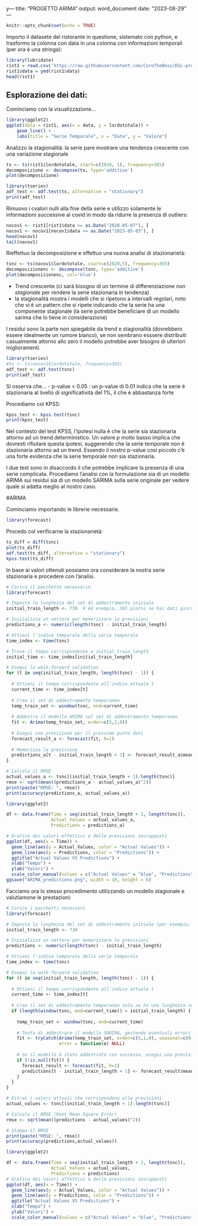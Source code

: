 y---
title: "PROGETTO ARIMA"
output: word_document
date: "2023-08-29"
---

```r
knitr::opts_chunk$set(echo = TRUE)
```

Importo il datasete del ristorante in questione,  sistemato con python, e trasformo la colonna con data in una colonna con informazioni temporali (per ora è una stringa):

```r
library(lubridate)
rist1 = read.csv('https://raw.githubusercontent.com/CoroTheBoss/DSL-project/main/Rist1.csv')
rist1$data = ymd(rist1$data)
head(rist1)
```

## Esplorazione dei dati:

Cominciamo con la visualizzazione...

```r
library(ggplot2)
ggplot(data = rist1, aes(x = data, y = lordototale)) +
    geom_line() +
    labs(title = "Serie Temporale", x = "Data", y = "Valore")
```

Analizzo la stagionalità: la serie pare mostrare una tendenza crescente con una variazione stagionale

```r
ts <- ts(rist1$lordototale, start=c(2019, 1), frequency=365)
decomposizione <- decompose(ts, type='additive')
plot(decomposizione)
```

```r
library(tseries)
adf_test <- adf.test(ts, alternative = "stationary")
print(adf_test)
```

Rimuovo i cvalori nulli alla fine della serie e utilizzo solamente le informazioni successive al covid in modo da ridurre la presenza di outliers:

```r
nocov1 <- rist1[rist1$data >= as.Date("2020-05-07"), ]
nocov1 <- nocov1[nocov1$data <= as.Date("2023-05-03"), ]
head(nocov1)
tail(nocov1)
```

Rieffettuo la decomposizione e effettuo una nuova analisi di stazionarietà:

```r
tsnc <- ts(nocov1$lordototale, start=c(2020,5), frequency=365)
decomposizionenc <- decompose(tsnc, type='additive')
plot(decomposizionenc, col='blue')
```

- Trend crescente (ci sarà bisogno di un termine di differenziazione *non stagionale* per rendere la serie stazionaria in tendenza)
- la stagionalità mostra i modelli che si ripetono a intervalli regolari, noto che vi è un pattern che si ripete indicando che la serie ha una componente stagionale (la serie potrebbe beneficiare di un modello sarima che lo tiene in considerazione)

I residui sono la parte non spiegabile da trend e stagionalità (dovrebbero essere idealmente un rumore bianco), se non sembrano esssere distribuiti casualmente attorno allo zero il modello potrebbe aver bisogno di ulteriori miglioramenti.

```r
library(tseries)
#ts <- ts(nocov1$lordototale, frequency=365)
adf_test <- adf.test(tsnc)
print(adf_test)
```

Si osserva che...
- p-value < 0.05 : un p-value di 0.01 indica che la serie è stazionaria al livello di significatività del 1%, il che è abbastanza forte

Procediamo col KPSS:

```r
kpss_test <- kpss.test(tsnc)
print(kpss_test)
```
Nel contesto del test KPSS, l'ipotesi nulla è che la serie sia stazionaria attorno ad un trend deterministico. Un valore p molto basso implica che dovresti rifiutare questa ipotesi, suggerendo che la serie temporale non è stazionaria attorno ad un trend. Essendo il nostro p-value così piccolo c'è una forte evidenza che la serie temporale non sia stazionaria.

I due test sono in disaccordo il che potrebbe implicare la presenza di una serie complicata.
Procediamo l'analisi con la formulazione sia di un modello ARIMA sui residui sia di un modello SARIMA sulla serie originale per vedere quale si adatta meglio al nostro caso.

#ARIMA

Cominciamo importando le librerie necessarie.

```r
library(forecast)
```
Procedo col verificarne la stazionarietà:

```r
ts_diff = diff(tsnc)
plot(ts_diff)
adf.test(ts_diff, alternative = "stationary")
kpss.test(ts_diff)
```

In base ai valori ottenuti possiamo ora considerare la nostra serie stazionaria e procedere con l'analisi.

```r
# Carica il pacchetto necessario
library(forecast)

# Imposta la lunghezza del set di addestramento iniziale
initial_train_length <- 730  # Ad esempio, 365 giorni se hai dati giornalieri

# Inizializza un vettore per memorizzare le previsioni
predictions_a <- numeric(length(tsnc) - initial_train_length)

# Ottieni l'indice temporale della serie temporale
time_index <- time(tsnc)

# Trova il tempo corrispondente a initial_train_length
initial_time <- time_index[initial_train_length]

# Esegui la walk-forward validation
for (t in seq(initial_train_length, length(tsnc) - 1)) {
  
  # Ottieni il tempo corrispondente all'indice attuale t
  current_time <- time_index[t]
  
  # Crea il set di addestramento temporaneo
  temp_train_set <- window(tsnc, end=current_time)
  
  # Addestra il modello ARIMA sul set di addestramento temporaneo
  fit <- Arima(temp_train_set, order=c(5,1,0))
  
  # Esegui una previsione per il prossimo punto dati
  forecast_result_a <- forecast(fit, h=1)
  
  # Memorizza la previsione
  predictions_a[t - initial_train_length + 1] <- forecast_result_a$mean[1]
}

# Calcola il RMSE
actual_values_a <- tsnc[(initial_train_length + 1):length(tsnc)]
rmse <- sqrt(mean((predictions_a - actual_values_a)^2))
print(paste("RMSE: ", rmse))
print(accuracy(predictions_a, actual_values_a))
```

```r
library(ggplot2)

df <- data.frame(Time = seq(initial_train_length + 1, length(tsnc)), 
                 Actual_Values = actual_values_a, 
                 Predictions = predictions_a)

# Grafico dei valori effettivi e delle previsioni sovrapposti
ggplot(df, aes(x = Time)) +
  geom_line(aes(y = Actual_Values, color = "Actual Values")) +
  geom_line(aes(y = Predictions, color = "Predictions")) +
  ggtitle("Actual Values VS Predictions") +
  xlab("Tempo") +
  ylab("Valori") +
  scale_color_manual(values = c("Actual Values" = "blue", "Predictions" = "red"))
ggsave("ARIMA_predictions.png", width = 10, height = 6)

```

Facciamo ora lo stesso procedimento utilizzando un modello stagionale e valutiamone le prestazioni:

```r
# Carica i pacchetti necessari
library(forecast)

# Imposta la lunghezza del set di addestramento iniziale (per esempio, 730 giorni)
initial_train_length <- 730

# Inizializza un vettore per memorizzare le previsioni
predictions <- numeric(length(tsnc) - initial_train_length)

# Ottieni l'indice temporale della serie temporale
time_index <- time(tsnc)

# Esegui la walk-forward validation
for (t in seq(initial_train_length, length(tsnc) - 1)) {
  
  # Ottieni il tempo corrispondente all'indice attuale t
  current_time <- time_index[t]
  
  # Crea il set di addestramento temporaneo solo se ha una lunghezza sufficiente
  if (length(window(tsnc, end=current_time)) > initial_train_length) {
  
    temp_train_set <- window(tsnc, end=current_time)
  
    # Tenta di addestrare il modello SARIMA, gestendo eventuali errori
    fit <- tryCatch(Arima(temp_train_set, order=c(5,1,0), seasonal=c(0,1,0)), 
                    error = function(e) NULL)
    
    # Se il modello è stato addestrato con successo, esegui una previsione
    if (!is.null(fit)) {
      forecast_result <- forecast(fit, h=1)
      predictions[t - initial_train_length + 1] <- forecast_result$mean[1]
    }
  }
}

# Estrai i valori attuali che corrispondono alle previsioni
actual_values <- tsnc[(initial_train_length + 1):length(tsnc)]

# Calcola il RMSE (Root Mean Square Error)
rmse <- sqrt(mean((predictions - actual_values)^2))

# Stampa il RMSE
print(paste("RMSE: ", rmse))
print(accuracy(predictions,actual_values))
```

```r
library(ggplot2)

df <- data.frame(Time = seq(initial_train_length + 1, length(tsnc)), 
                 Actual_Values = actual_values, 
                 Predictions = predictions)
# Grafico dei valori effettivi e delle previsioni sovrapposti
ggplot(df, aes(x = Time)) +
  geom_line(aes(y = Actual_Values, color = "Actual Values")) +
  geom_line(aes(y = Predictions, color = "Predictions")) +
  ggtitle("Actual Values VS Predictions") +
  xlab("Tempo") +
  ylab("Valori") +
  scale_color_manual(values = c("Actual Values" = "blue", "Predictions" = "red"))
```

